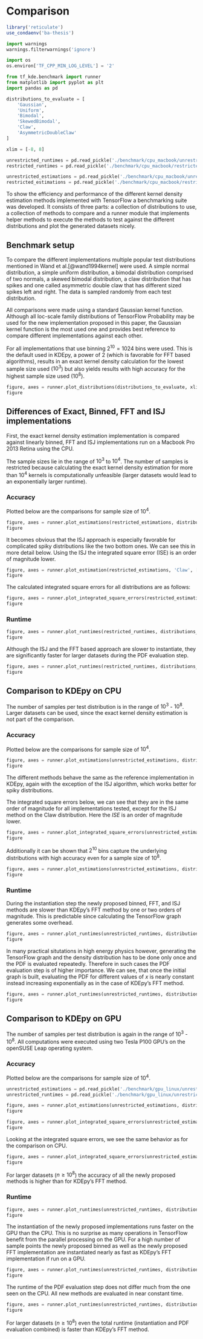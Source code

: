 # Comparison {#comparison}

```r
library('reticulate')
use_condaenv('ba-thesis')
```

```python
import warnings
warnings.filterwarnings('ignore')

import os
os.environ['TF_CPP_MIN_LOG_LEVEL'] = '2'

from tf_kde.benchmark import runner
from matplotlib import pyplot as plt
import pandas as pd

distributions_to_evaluate = [
    'Gaussian',
    'Uniform',
    'Bimodal',
    'SkewedBimodal',
    'Claw',
    'AsymmetricDoubleClaw'
]

xlim = [-8, 8]

unrestricted_runtimes = pd.read_pickle('./benchmark/cpu_macbook/unrestricted_runtimes.pkl')
restricted_runtimes = pd.read_pickle('./benchmark/cpu_macbook/restricted_runtimes.pkl')

unrestricted_estimations = pd.read_pickle('./benchmark/cpu_macbook/unrestricted_estimations.pkl')
restricted_estimations = pd.read_pickle('./benchmark/cpu_macbook/restricted_estimations.pkl')

```

To show the efficiency and performance of the different kernel density estimation methods implemented with TensorFlow a benchmarking suite was developed. It consists of three parts: a collection of distributions to use, a collection of methods to compare and a runner module that implements helper methods to execute the methods to test against the different distributions and plot the generated datasets nicely.

## Benchmark setup

To compare the different implementations multiple popular test distributions mentioned in Wand et al.[@wand1994kernel] were used. A simple normal distribution, a simple uniform distribution, a bimodal distribution comprised of two normals, a skewed bimodal distribution, a claw distribution that has spikes and one called asymmetric double claw that has different sized spikes left and right. The data is sampled randomly from each test distribution.

All comparisons were made using a standard Gaussian kernel function. Although all loc-scale family distributions of TensorFlow Probability may be used for the new implementation proposed in this paper, the Gaussian kernel function is the most used one and provides best reference to compare different implementations against each other.

For all implementations that use binning $2^10 = 1024$ bins were used. This is the default used in KDEpy, a power of $2$ (which is favorable for FFT based algorithms), results in an exact kernel density calculation for the lowest sample size used ($10^3$) but also yields results with high accuracy for the highest sample size used ($10^8$). 

```python
figure, axes = runner.plot_distributions(distributions_to_evaluate, xlim)
figure
```

## Differences of Exact, Binned, FFT and ISJ implementations 

First, the exact kernel density estimation implementation is compared against linearly binned, FFT and ISJ implementations run on a Macbook Pro 2013 Retina using the CPU.

The sample sizes lie in the range of $10^3$ to $10^4$. The number of samples is restricted because calculating the exact kernel density estimation for more than $10^4$ kernels is computationally unfeasible (larger datasets would lead to an exponentially larger runtime).

### Accuracy

Plotted below are the comparisons for sample size of $10^4$.

```python
figure, axes = runner.plot_estimations(restricted_estimations, distributions_to_evaluate, 1e4, ['ZfitExact', 'ZfitBinned', 'ZfitFFT', 'ZfitISJ'])
figure
```

It becomes obvious that the ISJ approach is especially favorable for complicated spiky distributions like the two bottom ones. We can see this in more detail below. Using the ISJ the integrated square error (ISE) is an order of magnitude lower.

```python
figure, axes = runner.plot_estimation(restricted_estimations, 'Claw', ['ZfitExact', 'ZfitBinned', 'ZfitFFT', 'ZfitISJ'], 1e4)
figure
```

The calculated integrated square errors for all distributions are as follows:

```python
figure, axes = runner.plot_integrated_square_errors(restricted_estimations, distributions_to_evaluate, ['ZfitExact', 'ZfitBinned', 'ZfitFFT', 'ZfitISJ'])
figure
```


### Runtime

```python
figure, axes = runner.plot_runtimes(restricted_runtimes, distributions_to_evaluate, ['ZfitExact', 'ZfitBinned', 'ZfitFFT', 'ZfitISJ'], 'instantiation')
figure
```

Although the ISJ and the FFT based approach are slower to instantiate, they are significantly faster for larger datasets during the PDF evaluation step.

```python
figure, axes = runner.plot_runtimes(restricted_runtimes, distributions_to_evaluate, ['ZfitExact', 'ZfitBinned', 'ZfitFFT', 'ZfitISJ'], 'pdf')
figure
```


## Comparison to KDEpy on CPU

The number of samples per test distribution is in the range of $10^3$ - $10^8$. Larger datasets can be used, since the exact kernel density estimation is not part of the comparison.

### Accuracy

Plotted below are the comparisons for sample size of $10^4$.

```python
figure, axes = runner.plot_estimations(unrestricted_estimations, distributions_to_evaluate, 1e4, ['ZfitBinned', 'ZfitFFT', 'ZfitISJ', 'KDEpyFFT'])
figure
```

The different methods behave the same as the reference implementation in KDEpy, again with the exception of the ISJ algorithm, which works better for spiky distributions.

The integrated square errors below, we can see that they are in the same order of magnitude for all implementations tested, except for the ISJ method on the Claw distribution. Here the $ISE$ is an order of magnitude lower.

```python
figure, axes = runner.plot_integrated_square_errors(unrestricted_estimations, distributions_to_evaluate, ['ZfitBinned', 'ZfitFFT', 'ZfitISJ', 'KDEpyFFT'])
figure
```


Additionally it can be shown that $2^{10}$ bins capture the underlying distributions with high accuracy even for a sample size of $10^8$.

```python
figure, axes = runner.plot_estimations(unrestricted_estimations, distributions_to_evaluate, 1e8, ['ZfitBinned', 'ZfitFFT', 'ZfitISJ', 'KDEpyFFT'])
figure
```

### Runtime

During the instantiation step the newly proposed binned, FFT, and ISJ methods are slower than KDEpy's FFT method by one or two orders of magnitude. This is predictable since calculating the TensorFlow graph generates some overhead.

```python
figure, axes = runner.plot_runtimes(unrestricted_runtimes, distributions_to_evaluate, ['ZfitBinned', 'ZfitFFT', 'ZfitISJ', 'KDEpyFFT'], 'instantiation')
figure
```

In many practical situtations in high energy physics however, generating the TensorFlow graph and the density distribution has to be done only once and the PDF is evaluated repeatedly. Therefore in such cases the PDF evaluation step is of higher importance. We can see, that once the initial graph is built, evaluating the PDF for different values of $x$ is nearly constant instead increasing exponentially as in the case of KDEpy's FFT method.

```python
figure, axes = runner.plot_runtimes(unrestricted_runtimes, distributions_to_evaluate, ['ZfitBinned', 'ZfitFFT', 'ZfitISJ', 'KDEpyFFT'], 'pdf')
figure
```

## Comparison to KDEpy on GPU

The number of samples per test distribution is again in the range of $10^3$ - $10^8$. All computations were executed using two Tesla P100 GPU's on the openSUSE Leap operating system.

### Accuracy

Plotted below are the comparisons for sample size of $10^4$.

```python
unrestricted_estimations = pd.read_pickle('./benchmark/gpu_linux/unrestricted_estimations.pkl')
unrestricted_runtimes = pd.read_pickle('./benchmark/gpu_linux/unrestricted_runtimes.pkl')

figure, axes = runner.plot_estimations(unrestricted_estimations, distributions_to_evaluate, 1e4, ['ZfitBinned', 'ZfitFFT', 'ZfitISJ', 'KDEpyFFT'])
figure
```


```python
figure, axes = runner.plot_integrated_square_errors(unrestricted_estimations, distributions_to_evaluate, ['ZfitBinned', 'ZfitFFT', 'ZfitISJ', 'KDEpyFFT'])
figure
```

Looking at the integrated square errors, we see the same behavior as for the comparison on CPU.

```python
figure, axes = runner.plot_integrated_square_errors(unrestricted_estimations, distributions_to_evaluate, ['ZfitBinned', 'ZfitFFT', 'ZfitISJ', 'KDEpyFFT'])
figure
```

For larger datasets ($n \geq 10^8$) the accuracy of all the newly proposed methods is higher than for KDEpy's FFT method.

### Runtime

```python
figure, axes = runner.plot_runtimes(unrestricted_runtimes, distributions_to_evaluate, ['ZfitBinned', 'ZfitFFT', 'ZfitISJ', 'KDEpyFFT'], 'instantiation')
figure
```

The instantiation of the newly proposed implementations runs faster on the GPU than the CPU. This is no surprise as many operations in TensorFlow benefit from the parallel processing on the GPU. For a high number of sample points the newly proposed binned as well as the newly proposed FFT implementation are instantiated nearly as fast as KDEpy's FFT implementation if run on a GPU.

```python
figure, axes = runner.plot_runtimes(unrestricted_runtimes, distributions_to_evaluate, ['ZfitBinned', 'ZfitFFT', 'ZfitISJ', 'KDEpyFFT'], 'pdf')
figure
```

The runtime of the PDF evaluation step does not differ much from the one seen on the CPU. All new methods are evaluated in near constant time.

```python
figure, axes = runner.plot_runtimes(unrestricted_runtimes, distributions_to_evaluate, ['ZfitBinned', 'ZfitFFT', 'ZfitISJ', 'KDEpyFFT'], 'total')
figure
```

For larger datasets ($n \geq 10^8$) even the total runtime (instantiation and PDF evaluation combined) is faster than KDEpy's FFT method.